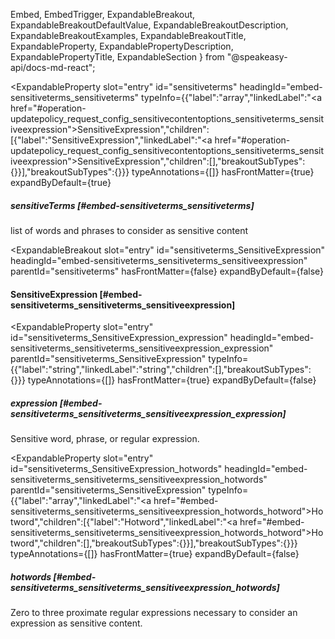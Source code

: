   Embed,
  EmbedTrigger,
  ExpandableBreakout,
  ExpandableBreakoutDefaultValue,
  ExpandableBreakoutDescription,
  ExpandableBreakoutExamples,
  ExpandableBreakoutTitle,
  ExpandableProperty,
  ExpandablePropertyDescription,
  ExpandablePropertyTitle,
  ExpandableSection
} from "@speakeasy-api/docs-md-react";

<ExpandableSection>

<ExpandableProperty
  slot="entry"
  id="sensitiveterms"
  headingId="embed-sensitiveterms_sensitiveterms"
  typeInfo={{"label":"array","linkedLabel":"<a href=\"#operation-updatepolicy_request_config_sensitivecontentoptions_sensitiveterms_sensitiveexpression\">SensitiveExpression</a>","children":[{"label":"SensitiveExpression","linkedLabel":"<a href=\"#operation-updatepolicy_request_config_sensitivecontentoptions_sensitiveterms_sensitiveexpression\">SensitiveExpression</a>","children":[],"breakoutSubTypes":{}}],"breakoutSubTypes":{}}}
  typeAnnotations={[]}
  hasFrontMatter={true}
  expandByDefault={true}
>

<ExpandablePropertyTitle slot="title">

##### sensitiveTerms [#embed-sensitiveterms_sensitiveterms]

</ExpandablePropertyTitle>

<ExpandablePropertyDescription slot="description">

list of words and phrases to consider as sensitive content

</ExpandablePropertyDescription>

</ExpandableProperty>

<ExpandableBreakout
  slot="entry"
  id="sensitiveterms_SensitiveExpression"
  headingId="embed-sensitiveterms_sensitiveterms_sensitiveexpression"
  parentId="sensitiveterms"
  hasFrontMatter={false}
  expandByDefault={false}
>

<ExpandableBreakoutTitle slot="title">

#### SensitiveExpression [#embed-sensitiveterms_sensitiveterms_sensitiveexpression]

</ExpandableBreakoutTitle>

<ExpandableBreakoutDescription slot="description">

</ExpandableBreakoutDescription>

<ExpandableBreakoutExamples slot="examples">

</ExpandableBreakoutExamples>

<ExpandableBreakoutDefaultValue slot="defaultValue">

</ExpandableBreakoutDefaultValue>

</ExpandableBreakout>

<ExpandableProperty
  slot="entry"
  id="sensitiveterms_SensitiveExpression_expression"
  headingId="embed-sensitiveterms_sensitiveterms_sensitiveexpression_expression"
  parentId="sensitiveterms_SensitiveExpression"
  typeInfo={{"label":"string","linkedLabel":"string","children":[],"breakoutSubTypes":{}}}
  typeAnnotations={[]}
  hasFrontMatter={true}
  expandByDefault={false}
>

<ExpandablePropertyTitle slot="title">

##### expression [#embed-sensitiveterms_sensitiveterms_sensitiveexpression_expression]

</ExpandablePropertyTitle>

<ExpandablePropertyDescription slot="description">

Sensitive word, phrase, or regular expression.

</ExpandablePropertyDescription>

</ExpandableProperty>

<ExpandableProperty
  slot="entry"
  id="sensitiveterms_SensitiveExpression_hotwords"
  headingId="embed-sensitiveterms_sensitiveterms_sensitiveexpression_hotwords"
  parentId="sensitiveterms_SensitiveExpression"
  typeInfo={{"label":"array","linkedLabel":"<a href=\"#embed-sensitiveterms_sensitiveterms_sensitiveexpression_hotwords_hotword\">Hotword</a>","children":[{"label":"Hotword","linkedLabel":"<a href=\"#embed-sensitiveterms_sensitiveterms_sensitiveexpression_hotwords_hotword\">Hotword</a>","children":[],"breakoutSubTypes":{}}],"breakoutSubTypes":{}}}
  typeAnnotations={[]}
  hasFrontMatter={true}
  expandByDefault={false}
>

<ExpandablePropertyTitle slot="title">

##### hotwords [#embed-sensitiveterms_sensitiveterms_sensitiveexpression_hotwords]

</ExpandablePropertyTitle>

<ExpandablePropertyDescription slot="description">

Zero to three proximate regular expressions necessary to consider an expression as sensitive content.

</ExpandablePropertyDescription>

<Embed slot="embed">

<EmbedTrigger slot="trigger" embedTitle="hotwords" triggerText="View hotwords details">

<Embedhotwords />

</EmbedTrigger>

</Embed>

</ExpandableProperty>

</ExpandableSection>
